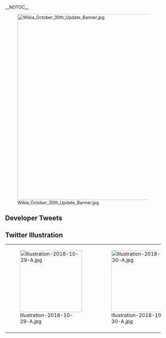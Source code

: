 __NOTOC__
<div style="float:right">{{Edit|Partials/Updates/2018 October {{Ordinal|30}}}}</div>

[[File:Wikia_October_30th_Update_Banner.jpg|600px|center|frameless|link=]]

{{:Partials/Updates/2018_October_{{Ordinal|30}}/Content|thread=true}}
==Developer Tweets==
{{MultiTweet
|MultiTweetID = preUpdate
|color = #ace
|title = Pre Update

|link01 = https://twitter.com/KanColle_STAFF/status/1056714061239353344
|JP01 = 全ての準備が整えば、明日夜以降に月次作戦【九月作戦】結果情報を「艦これ」ゲーム画面下【情報】でお知らせする予定です。また、同月次作戦トップランカー提督に贈るささやかな武勲褒賞も、同発表以降に順次配信してまいります。そして、同配信と前後して……(何気に続きます！)
|EN01 = 
|TL01 = 

|link02 = https://twitter.com/KanColle_STAFF/status/1056717893742686208
|JP02 = 明日夜以降に予定している【月次作戦】贈るささやかな武勲褒賞の配信と前後して……艦隊型駆逐艦決戦艦娘、ある駆逐艦及び同改二の【ハロウィンmode】を同艦娘運用全提督に実装投入予定です。同投入まで、この期間限定衣装modeで、いつまでも待機する覚悟です！はいっ！
|EN02 = 
|TL02 = 

|link03 = https://twitter.com/KanColle_STAFF/status/1057086745093652481
|JP03 = 本日夜以降に月次作戦【九月作戦】結果情報を、「艦これ」ゲーム画面下【情報】でお知らせする予定です。また、同月次作戦トップランカー提督に贈るささやかな武勲褒賞も、同発表以降に順次配信してまいります。さらにさらに、今夜は……！
|EN03 = 
|TL03 = 

|link04 = https://twitter.com/KanColle_STAFF/status/1057088650146537472
|JP04 = 本日夜に実施予定の【月次作戦】のささやかな武勲褒賞の配信と前後して……艦隊型駆逐艦決戦艦娘一番艦、ある駆逐艦の【ハロウィンmode】を、同艦娘を運用している全提督にお届けします！
改二、改二丁のちょこっとした差分もありまーす！提督の皆さん、少しだけ…お楽しみに！
|EN04 = 
|TL04 = 

|link05 = 
|JP05 = 
|EN05 = 
|TL05 = 
}}
==Twitter Illustration==
{| class="wikitable"
| style="width:200px;" | [[File:Illustration-2018-10-29-A.jpg|200px]]
| style="width:200px;" | [[File:Illustration-2018-10-30-A.jpg|200px]]
| style="width:200px;" | [[File:Illustration-2018-10-30-B.jpg|200px]]
|-
|}